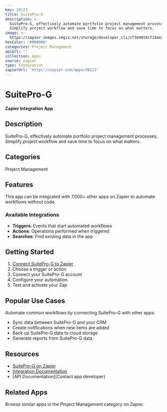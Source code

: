 ```yaml
---
key: 39123
title: SuitePro-G
description: >-
  SuitePro-G, effectively automate portfolio project management processes.
  Simplify project workflow and save time to focus on what matters.
image: >-
  https://zapier-images.imgix.net/storage/developer_cli/cf3e9019cf14ae251ab4e52b3441d377.png?auto=format%2Ccompress&ixlib=python-3.0.0&q=50
hexColor: '#000000'
categories: Project Management
apiUrl: ''
collection: Apps
source: zapier
type: Integration
zapierUrl: 'https://zapier.com/apps/39123'
---
```

# SuitePro-G

**Zapier Integration App**

## Description

SuitePro-G, effectively automate portfolio project management processes. Simplify project workflow and save time to focus on what matters.

## Categories

Project Management

## Features

This app can be integrated with 7,000+ other apps on Zapier to automate workflows without code.

### Available Integrations

- **Triggers**: Events that start automated workflows
- **Actions**: Operations performed when triggered
- **Searches**: Find existing data in the app

## Getting Started

1. [Connect SuitePro-G to Zapier](https://zapier.com/apps/39123)
2. Choose a trigger or action
3. Connect your SuitePro-G account
4. Configure your automation
5. Test and activate your Zap

## Popular Use Cases

Automate common workflows by connecting SuitePro-G with other apps:

- Sync data between SuitePro-G and your CRM
- Create notifications when new items are added
- Back up SuitePro-G data to cloud storage
- Generate reports from SuitePro-G data

## Resources

- [SuitePro-G on Zapier](https://zapier.com/apps/39123)
- [Integration Documentation](https://zapier.com/apps/39123/integrations)
- [API Documentation](Contact app developer)

## Related Apps

Browse similar apps in the Project Management category on Zapier.
